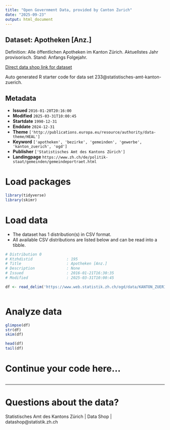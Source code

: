 ```yaml
---
title: "Open Government Data, provided by Canton Zurich"
date: "2025-09-23"
output: html_document
---
```


## Dataset: Apotheken [Anz.]

Definition: Alle öffentlichen Apotheken im Kanton Zürich. Aktuellstes Jahr provisorisch. Stand: Anfangs Folgejahr.

[Direct data shop link for dataset](https://www.zh.ch/de/politik-staat/statistik-daten/datenkatalog.html#/datasets/233@statistisches-amt-kanton-zuerich)

Auto generated R starter code for data set 233@statistisches-amt-kanton-zuerich.

## Metadata

- **Issued** `2016-01-20T20:16:00`
- **Modified** `2025-03-31T10:00:45`
- **Startdate** `1990-12-31`
- **Enddate** `2024-12-31`
- **Theme** `['http://publications.europa.eu/resource/authority/data-theme/HEAL']`
- **Keyword** `['apotheken', 'bezirke', 'gemeinden', 'gewerbe', 'kanton_zuerich', 'ogd']`
- **Publisher** `['Statistisches Amt des Kantons Zürich']`
- **Landingpage** `https://www.zh.ch/de/politik-staat/gemeinden/gemeindeportraet.html`


# Load packages

```r

library(tidyverse)
library(skimr)

```

# Load data

-   The dataset has 1 distribution(s) in CSV format.
-   All available CSV distributions are listed below and can be read into a tibble.

```r

# Distribution 0
# Ktzhdistid               : 195
# Title                    : Apotheken [Anz.]
# Description              : None
# Issued                   : 2016-01-21T16:30:35
# Modified                 : 2025-03-31T10:00:45

df <- read_delim('https://www.web.statistik.zh.ch/ogd/data/KANTON_ZUERICH_546.csv')



```

# Analyze data

```r

glimpse(df)
str(df)
skim(df)

head(df)
tail(df)

```

# Continue your code here...

```r

```

------------------------------------------------------------------------

# Questions about the data?

Statistisches Amt des Kantons Zürich | Data Shop | datashop@statistik.zh.ch
